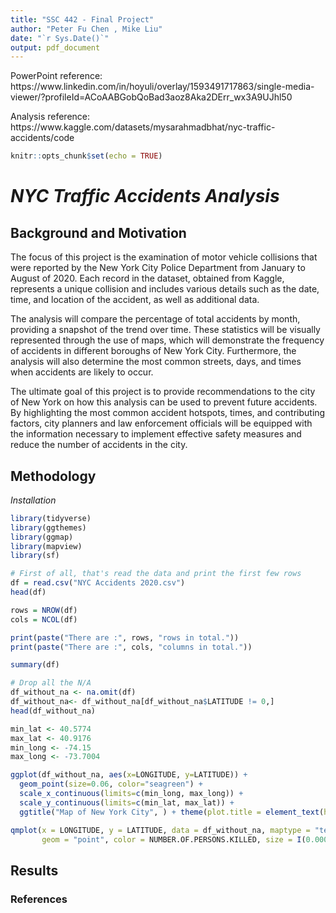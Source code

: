 ```yaml
---
title: "SSC 442 - Final Project"
author: "Peter Fu Chen , Mike Liu"
date: "`r Sys.Date()`"
output: pdf_document
---
```


PowerPoint reference: https://www.linkedin.com/in/hoyuli/overlay/1593491717863/single-media-viewer/?profileId=ACoAABGobQoBad3aoz8Aka2DErr_wx3A9UJhl50

Analysis reference: https://www.kaggle.com/datasets/mysarahmadbhat/nyc-traffic-accidents/code


```r
knitr::opts_chunk$set(echo = TRUE)
```

# ___NYC Traffic Accidents Analysis___

## Background and Motivation

The focus of this project is the examination of motor vehicle collisions that were reported by the New York City Police Department from January to August of 2020. Each record in the dataset, obtained from Kaggle, represents a unique collision and includes various details such as the date, time, and location of the accident, as well as additional data.

The analysis will compare the percentage of total accidents by month, providing a snapshot of the trend over time. These statistics will be visually represented through the use of maps, which will demonstrate the frequency of accidents in different boroughs of New York City. Furthermore, the analysis will also determine the most common streets, days, and times when accidents are likely to occur.

The ultimate goal of this project is to provide recommendations to the city of New York on how this analysis can be used to prevent future accidents. By highlighting the most common accident hotspots, times, and contributing factors, city planners and law enforcement officials will be equipped with the information necessary to implement effective safety measures and reduce the number of accidents in the city.


## Methodology

*Installation*
```r
library(tidyverse)
library(ggthemes)
library(ggmap)
library(mapview)
library(sf)
```


```r
# First of all, that's read the data and print the first few rows
df = read.csv("NYC Accidents 2020.csv")
head(df)
```


```r
rows = NROW(df)
cols = NCOL(df)

print(paste("There are :", rows, "rows in total."))
print(paste("There are :", cols, "columns in total."))
```


```r
summary(df)
```


```r
# Drop all the N/A
df_without_na <- na.omit(df)
df_without_na<- df_without_na[df_without_na$LATITUDE != 0,]
head(df_without_na)
```


```r
min_lat <- 40.5774
max_lat <- 40.9176
min_long <- -74.15
max_long <- -73.7004

ggplot(df_without_na, aes(x=LONGITUDE, y=LATITUDE)) +
  geom_point(size=0.06, color="seagreen") +
  scale_x_continuous(limits=c(min_long, max_long)) +
  scale_y_continuous(limits=c(min_lat, max_lat)) +
  ggtitle("Map of New York City", ) + theme(plot.title = element_text(hjust = 0.5))
```


```r
qmplot(x = LONGITUDE, y = LATITUDE, data = df_without_na, maptype = "terrain",darken = 0,
       geom = "point", color = NUMBER.OF.PERSONS.KILLED, size = I(0.0000001)) 
```





























## Results


### References
















